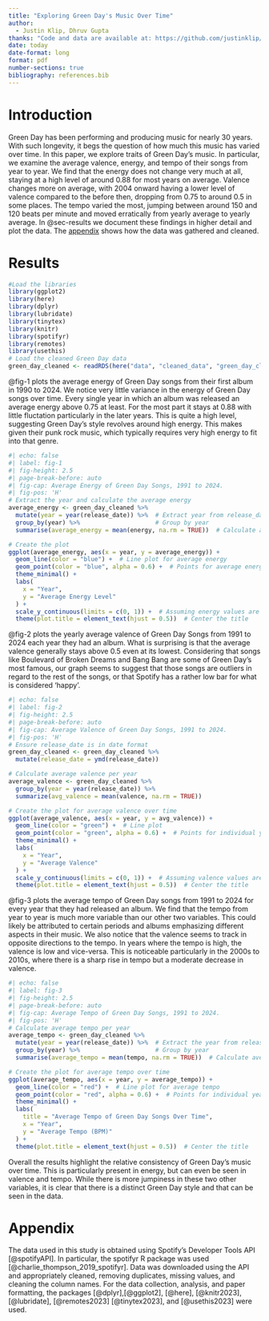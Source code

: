 ```yaml
---
title: "Exploring Green Day's Music Over Time"
author: 
  - Justin Klip, Dhruv Gupta
thanks: "Code and data are available at: https://github.com/justinklip/green_day_study"
date: today
date-format: long
format: pdf
number-sections: true
bibliography: references.bib
---
```


# Introduction {#sec-introduction}

Green Day has been performing and producing music for nearly 30 years. With such longevity, it begs the question of how much this music has varied over time. In this paper, we explore traits of Green Day's music. In particular, we examine the average valence, energy, and tempo of their songs from year to year. We find that the energy does not change very much at all, staying at a high level of around 0.88 for most years on average. Valence changes more on average, with 2004 onward having a lower level of valence compared to the before then, dropping from 0.75 to around 0.5 in some places. The tempo varied the most, jumping between around 150 and 120 beats per minute and moved erratically from yearly average to yearly average. In @sec-results we document these findings in higher detail and plot the data. The [appendix](#appendix) shows how the data was gathered and cleaned.

# Results {#sec-results}

```r
#Load the libraries
library(ggplot2)
library(here)
library(dplyr)
library(lubridate)
library(tinytex)
library(knitr)
library(spotifyr)
library(remotes)
library(usethis)
# Load the cleaned Green Day data
green_day_cleaned <- readRDS(here("data", "cleaned_data", "green_day_cleaned.rds"))

```

@fig-1 plots the average energy of Green Day songs from their first album in 1990 to 2024. We notice very little variance in the energy of Green Day songs over time. Every single year in which an album was released an average energy above 0.75 at least. For the most part it stays at 0.88 with little fluctation particularly in the later years. This is quite a high level, suggesting Green Day's style revolves around high energy. This makes given their punk rock music, which typically requires very high energy to fit into that genre.

```r
#| echo: false
#| label: fig-1
#| fig-height: 2.5
#| page-break-before: auto
#| fig-cap: Average Energy of Green Day Songs, 1991 to 2024.
#| fig-pos: 'H'
# Extract the year and calculate the average energy
average_energy <- green_day_cleaned %>%
  mutate(year = year(release_date)) %>%  # Extract year from release_date
  group_by(year) %>%                     # Group by year
  summarise(average_energy = mean(energy, na.rm = TRUE))  # Calculate average energy

# Create the plot
ggplot(average_energy, aes(x = year, y = average_energy)) +
  geom_line(color = "blue") +  # Line plot for average energy
  geom_point(color = "blue", alpha = 0.6) +  # Points for average energy
  theme_minimal() +
  labs(
    x = "Year",
    y = "Average Energy Level"
  ) +
  scale_y_continuous(limits = c(0, 1)) +  # Assuming energy values are between 0 and 1
  theme(plot.title = element_text(hjust = 0.5))  # Center the title
```

@fig-2 plots the yearly average valence of Green Day Songs from 1991 to 2024 each year they had an album. What is surprising is that the average valence generally stays above 0.5 even at its lowest. Considering that songs like Boulevard of Broken Dreams and Bang Bang are some of Green Day's most famous, our graph seems to suggest that those songs are outliers in regard to the rest of the songs, or that Spotify has a rather low bar for what is considered 'happy'.

```r
#| echo: false
#| label: fig-2
#| fig-height: 2.5
#| page-break-before: auto
#| fig-cap: Average Valence of Green Day Songs, 1991 to 2024.
#| fig-pos: 'H'
# Ensure release_date is in date format
green_day_cleaned <- green_day_cleaned %>%
  mutate(release_date = ymd(release_date))

# Calculate average valence per year
average_valence <- green_day_cleaned %>%
  group_by(year = year(release_date)) %>%
  summarize(avg_valence = mean(valence, na.rm = TRUE))

# Create the plot for average valence over time
ggplot(average_valence, aes(x = year, y = avg_valence)) +
  geom_line(color = "green") +  # Line plot
  geom_point(color = "green", alpha = 0.6) +  # Points for individual years
  theme_minimal() +
  labs(
    x = "Year",
    y = "Average Valence"
  ) +
  scale_y_continuous(limits = c(0, 1)) +  # Assuming valence values are between 0 and 1
  theme(plot.title = element_text(hjust = 0.5))  # Center the title
```

@fig-3 plots the average tempo of Green Day songs from 1991 to 2024 for every year that they had released an album. We find that the tempo from year to year is much more variable than our other two variables. This could likely be attributed to certain periods and albums emphasizing different aspects in their music. We also notice that the valence seems to track in opposite directions to the tempo. In years where the tempo is high, the valence is low and vice-versa. This is noticeable particularly in the 2000s to 2010s, where there is a sharp rise in tempo but a moderate decrease in valence.

```r
#| echo: false
#| label: fig-3
#| fig-height: 2.5
#| page-break-before: auto
#| fig-cap: Average Tempo of Green Day Songs, 1991 to 2024.
#| fig-pos: 'H'
# Calculate average tempo per year
average_tempo <- green_day_cleaned %>%
  mutate(year = year(release_date)) %>%  # Extract the year from release_date
  group_by(year) %>%                     # Group by year
  summarise(average_tempo = mean(tempo, na.rm = TRUE))  # Calculate average tempo

# Create the plot for average tempo over time
ggplot(average_tempo, aes(x = year, y = average_tempo)) +
  geom_line(color = "red") +  # Line plot for average tempo
  geom_point(color = "red", alpha = 0.6) +  # Points for individual years
  theme_minimal() +
  labs(
    title = "Average Tempo of Green Day Songs Over Time",
    x = "Year",
    y = "Average Tempo (BPM)"
  ) +
  theme(plot.title = element_text(hjust = 0.5))  # Center the title
```

Overall the results highlight the relative consistency of Green Day's music over time. This is particularly present in energy, but can even be seen in valence and tempo. While there is more jumpiness in these two other variables, it is clear that there is a distinct Green Day style and that can be seen in the data.

# Appendix {#appendix .appendix}

The data used in this study is obtained using Spotify's Developer Tools API [@spotifyAPI]. In particular, the spotifyr R package was used [@charlie_thompson_2019_spotifyr]. Data was downloaded using the API and appropriately cleaned, removing duplicates, missing values, and cleaning the column names. For the data collection, analysis, and paper formatting, the packages \[@dplyr\],[@ggplot2], [@here], [@knitr2023], [@lubridate], [@remotes2023] [@tinytex2023], and [@usethis2023] were used.
